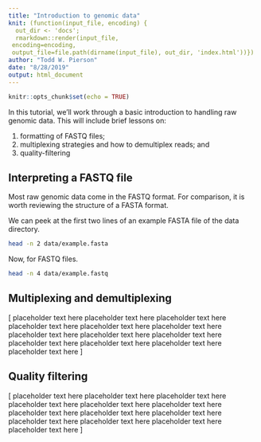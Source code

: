 ```yaml
---
title: "Introduction to genomic data"
knit: (function(input_file, encoding) {
  out_dir <- 'docs';
  rmarkdown::render(input_file,
 encoding=encoding,
 output_file=file.path(dirname(input_file), out_dir, 'index.html'))})
author: "Todd W. Pierson"
date: "8/28/2019"
output: html_document
---
```


```r
knitr::opts_chunk$set(echo = TRUE)
```

In this tutorial, we'll work through a basic introduction to handling raw genomic data. This will include brief lessons on:

1) formatting of FASTQ files;
2) multiplexing strategies and how to demultiplex reads; and
3) quality-filtering


## Interpreting a FASTQ file

Most raw genomic data come in the FASTQ format. For comparison, it is worth reviewing the structure of a FASTA format. 

We can peek at the first two lines of an example FASTA file of the data directory.
```bash
head -n 2 data/example.fasta
```

Now, for FASTQ files.
```bash
head -n 4 data/example.fastq
```

## Multiplexing and demultiplexing

[ placeholder text here placeholder text here placeholder text here placeholder text here placeholder text here placeholder text here placeholder text here placeholder text here placeholder text here placeholder text here placeholder text here placeholder text here placeholder text here ]

## Quality filtering

[ placeholder text here placeholder text here placeholder text here placeholder text here placeholder text here placeholder text here placeholder text here placeholder text here placeholder text here placeholder text here placeholder text here placeholder text here placeholder text here ]
